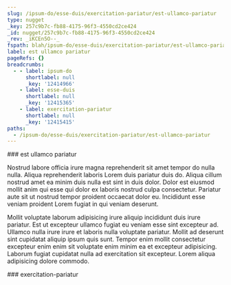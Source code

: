 ```yaml
---
slug: /ipsum-do/esse-duis/exercitation-pariatur/est-ullamco-pariatur
type: nugget
_key: 257c9b7c-fb88-4175-96f3-4550cd2ce424
_id: nugget/257c9b7c-fb88-4175-96f3-4550cd2ce424
_rev: _iKCEn5O--_
fspath: blah/ipsum-do/esse-duis/exercitation-pariatur/est-ullamco-pariatur.md
label: est ullamco pariatur
pageRefs: {}
breadcrumbs:
  - - label: ipsum-do
      shortlabel: null
      _key: '12414966'
    - label: esse-duis
      shortlabel: null
      _key: '12415365'
    - label: exercitation-pariatur
      shortlabel: null
      _key: '12415415'
paths:
  - /ipsum-do/esse-duis/exercitation-pariatur/est-ullamco-pariatur
---
```


<NuggetArea>
<Nugget slug="/ipsum-do/esse-duis/exercitation-pariatur/est-ullamco-pariatur" type="nugget" _key="257c9b7c-fb88-4175-96f3-4550cd2ce424" _id="nugget/257c9b7c-fb88-4175-96f3-4550cd2ce424" _rev="_iKCEn5O--_" fspath="blah/ipsum-do/esse-duis/exercitation-pariatur/est-ullamco-pariatur.md" label="est ullamco pariatur" paths="/ipsum-do/esse-duis/exercitation-pariatur/est-ullamco-pariatur">
<NuggetBody>
### est ullamco pariatur

Nostrud labore officia irure magna reprehenderit sit amet tempor do nulla nulla. Aliqua reprehenderit laboris Lorem duis pariatur duis do. Aliqua cillum nostrud amet ea minim duis nulla est sint in duis dolor. Dolor est eiusmod mollit anim qui esse qui dolor ex laboris nostrud culpa consectetur. Pariatur aute sit ut nostrud tempor proident occaecat dolor eu. Incididunt esse veniam proident Lorem fugiat in qui veniam deserunt.

Mollit voluptate laborum adipisicing irure aliquip incididunt duis irure pariatur. Est ut excepteur ullamco fugiat eu veniam esse sint excepteur ad. Ullamco nulla irure irure et laboris nulla voluptate pariatur. Mollit ad deserunt sint cupidatat aliquip ipsum quis sunt. Tempor enim mollit consectetur excepteur enim enim sit voluptate enim minim ea et excepteur adipisicing. Laborum fugiat cupidatat nulla ad exercitation sit excepteur. Lorem aliqua adipisicing dolore commodo.

</NuggetBody>
<Breadcrumbs>
<Crumbs>
<Crumb _key="12414966" label="ipsum-do" /><Crumb _key="12415365" label="esse-duis" /><Crumb _key="12415415" label="exercitation-pariatur" />
</Crumbs>
</Breadcrumbs>
</Nugget>

<NuggetsInbound>
</NuggetsInbound>
<NuggetsOutbound>
</NuggetsOutbound>
</NuggetArea>
<PassagesInbound>
<Passage direction="inbound" type="passage" _key="12415415" _id="passage/12415415" _rev="_iKCEn5K--B" label="exercitation-pariatur" passage="exercitation-pariatur" fspath="blah/ipsum-do/esse-duis/exercitation-pariatur" paths="/ipsum-do/esse-duis/exercitation-pariatur" slug="/ipsum-do/esse-duis/exercitation-pariatur">
<NuggetBody>
### exercitation-pariatur

</NuggetBody>
<Breadcrumbs>
<Crumbs>
<Crumb _key="12414966" label="ipsum-do" /><Crumb _key="12415365" label="esse-duis" />
</Crumbs>
</Breadcrumbs>
</Passage>

</PassagesInbound>
<PassagesOutbound>
</PassagesOutbound>